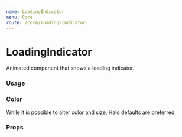 ```yaml
---
name: LoadingIndicator
menu: Core
route: /core/loading-indicator
---
```



# LoadingIndicator

Animated component that shows a loading indicator.

### Usage

<Playground>
  <div className="mb-1 flex space-x-8">
    <div>
      <InterfaceHeader
        subsection
        flow
        title="Primary"
        byline="Use with large components and pages"
      />
      <LoadingIndicator bare />
    </div>
    <div>
      <InterfaceHeader
        subsection
        flow
        title="Alternate"
        byline="Use with smaller components"
      />
      <LoadingIndicator bare alternate />
    </div>
  </div>
</Playground>

### Color

While it is possible to alter color and size, Halo defaults are preferred.

<Playground>

<div className="flex space-x-8">
  <div>
    <LoadingIndicator bare color="#666" />
  </div>
  <div>
    <LoadingIndicator bare color="#888" />
  </div>
  <div>
    <LoadingIndicator bare color="#bbb" alternate />
  </div>
  <div>
    <LoadingIndicator bare color="#ddd" alternate />
  </div>
</div>

</Playground>

### Props

<Props of={LoadingIndicator} />
